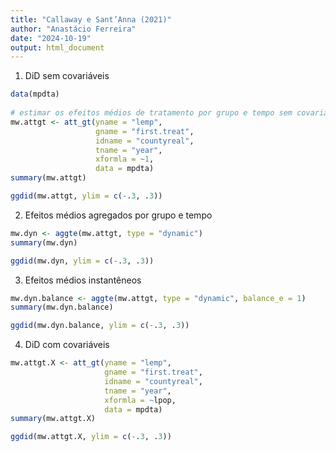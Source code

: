 ```yaml
---
title: "Callaway e Sant’Anna (2021)"
author: "Anastácio Ferreira"
date: "2024-10-19"
output: html_document
---
```


1. DiD sem covariáveis
```r
data(mpdta)
	
# estimar os efeitos médios de tratamento por grupo e tempo sem covariáveis
mw.attgt <- att_gt(yname = "lemp",
                   gname = "first.treat",
                   idname = "countyreal",
                   tname = "year",
                   xformla = ~1,
                   data = mpdta)
summary(mw.attgt)

ggdid(mw.attgt, ylim = c(-.3, .3))
```


2. Efeitos médios agregados por grupo e tempo
```r
mw.dyn <- aggte(mw.attgt, type = "dynamic")
summary(mw.dyn)

ggdid(mw.dyn, ylim = c(-.3, .3))
```


3. Efeitos médios instantêneos
```r
mw.dyn.balance <- aggte(mw.attgt, type = "dynamic", balance_e = 1)
summary(mw.dyn.balance)

ggdid(mw.dyn.balance, ylim = c(-.3, .3))
```


4. DiD com covariáveis
```r
mw.attgt.X <- att_gt(yname = "lemp",
                     gname = "first.treat",
                     idname = "countyreal",
                     tname = "year",
                     xformla = ~lpop,
                     data = mpdta)
summary(mw.attgt.X)

ggdid(mw.attgt.X, ylim = c(-.3, .3))
```
